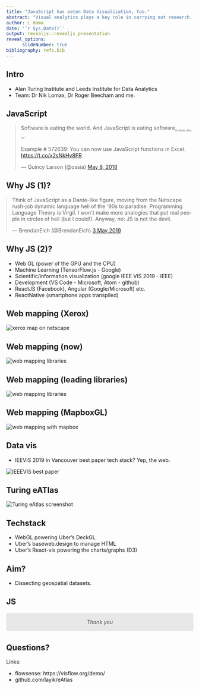 ```yaml
---
title: "JavaScript has eaten Data Visualization, too."
abstract: "Visual analytics plays a key role in carrying out research. At Leeds Institute for Data Analytics I find myself writing JavaScript (React) directly than going through R or Python to visualize data-sets I work with. Data Visualization is an essential if not the end product of data analytics. I have been writing React code for three years. Prior to that it was Java, Python and Objective C mostly for Android and iOS. My current project is an eAtlas web application for the Alan Turing Institute, which is written in React to visualize geospatial data-sets. It is based on a framework I have been working on which relies on R and React."
author: L Hama
date: '`r Sys.Date()`'
output: revealjs::revealjs_presentation
reveal_options:
      slideNumber: true
bibliography: refs.bib
---
```

## Intro
- Alan Turing Institute and Leeds Institute for Data Analytics
- Team: Dr Nik Lomax, Dr Roger Beecham and me.

## JavaScript
<blockquote class="twitter-tweet"><p lang="en" dir="ltr">Software is eating the world. And JavaScript is eating software<sub style="font-size:0.5em">incldues data vis</sub>. <br><br>Example # 572639: You can now use JavaScript functions in Excel. <a href="https://t.co/x2sNkHv8FR">https://t.co/x2sNkHv8FR</a></p>&mdash; Quincy Larson (@ossia) <a href="https://twitter.com/ossia/status/993856509632303105?ref_src=twsrc%5Etfw">May 8, 2018</a></blockquote> <script async src="https://platform.twitter.com/widgets.js" charset="utf-8"></script> 

## Why JS (1)?

<blockquote style="margin:auto" class="twitter-tweet" data-lang="en-gb"><p lang="en" dir="ltr">Think of JavaScript as a Dante-like figure, moving from the Netscape rush-job dynamic language hell of the &#39;90s to paradise. Programming Language Theory is Virgil. I won&#39;t make more analogies that put real people in circles of hell (but I could!). Anyway, no: JS is not the devil.</p>&mdash; BrendanEich (@BrendanEich) <a href="https://twitter.com/BrendanEich/status/1124292439358025728?ref_src=twsrc%5Etfw">3 May 2019</a></blockquote> <script async src="https://platform.twitter.com/widgets.js" charset="utf-8"></script> 


## Why JS (2)?
- Web GL (power of the GPU and the CPU)
- Machine Learning (TensorFlow.js - Google)
- Scientific/information visualization (google IEEE VIS 2019 - IEEE)
- Development (VS Code - Microsoft, Atom - github)
- ReactJS (Facebook), Angular (Google/Microsoft) etc.
- ReactNative (smartphone apps transpiled)

## Web mapping (Xerox)
<img style="max-height:640px" src="http://www.nic.funet.fi/index/FUNET/history/internet/en/xeroxmap.jpg" alt="xerox map on netscape"/>

## Web mapping (now)
<img style="max-height:640px" src="https://i.stack.imgur.com/JBs6V.png" alt="web mapping libraries" />

## Web mapping (leading libraries)
<img style="max-height:640px" src="https://user-images.githubusercontent.com/408568/69232911-cf042c80-0b83-11ea-9631-d322f5510b26.png" alt="web mapping libraries" />

## Web mapping (MapboxGL)
<img style="max-height:640px" src="https://user-images.githubusercontent.com/408568/69232910-cf042c80-0b83-11ea-9320-1051bbc874b2.png" alt="web mapping with mapbox" />

## Data vis

- IEEVIS 2019 in Vancouver best paper tech stack? Yep, the web.

<img style="max-height:640px" src="https://visflow.org/assets/img/highlight-selection.d60f4d6f.png" alt = "IEEEVIS best paper"/>

## Turing eATlas
<img style="max-height:640px" src="https://user-images.githubusercontent.com/408568/66118004-44646f80-e5cd-11e9-98fa-c319c9b42bf3.png" alt="Turing eAtlas screenshot" />

## Techstack
- WebGL powering Uber's DeckGL
- Uber's baseweb.design to manage HTML
- Uber's React-vis powering the charts/graphs (D3)

## Aim?
- Dissecting geospatial datasets.
  
## JS 
<p class="box">Thank you</p>

## Questions? 

Links:

- flowsense: https://visflow.org/demo/
- github.com/layik/eAtlas

<style>
.box {
    border-radius: 3px;
    position: relative;  /*  <--- */
    font-style: italic;
    text-align: center;
    padding: 1rem 1.2rem;
    /* width: 80%;   create space for the quotes */
    color: #4a4a4a;
    margin: 1rem auto 2rem;
    color: #4a4a4a;
    background: #E8E8E8;
}
/* -- create the quotation marks -- */
.box:before,
.box:after{
    font-family: FontAwesome;
    position: absolute;
    /* -- inside the relative position of blockquote -- */
    top: 13px;
    color: #E8E8E8;
    font-size: 34px;
}
.box:before{
    content: "\f10d";
    margin-right: 13px;
    right: 100%;
}
.box:after{
    content: "\f10e";
    margin-left: 13px;
    left: 100%;  
}
</style>
